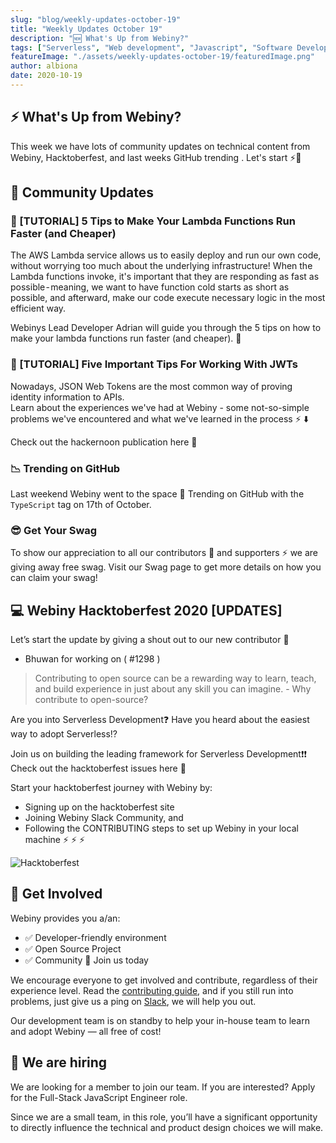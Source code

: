 ```yaml
---
slug: "blog/weekly-updates-october-19"
title: "Weekly Updates October 19"
description: "🆕 What's Up from Webiny?"
tags: ["Serverless", "Web development", "Javascript", "Software Development", "GraphQL"]
featureImage: "./assets/weekly-updates-october-19/featuredImage.png"
author: albiona
date: 2020-10-19
---
```


## ⚡️ What's Up from Webiny?

This week we have lots of community updates on technical content from Webiny, Hacktoberfest, and last weeks GitHub trending . Let's start ⚡️🙌

## 🙌 Community Updates

### 🔬 [TUTORIAL] 5 Tips to Make Your Lambda Functions Run Faster (and Cheaper)

The AWS Lambda service allows us to easily deploy and run our own code, without worrying too much about the underlying infrastructure!
When the Lambda functions invoke, it's important that they are responding as fast as possible - meaning, we want to have function
cold starts as short as possible, and afterward, make our code execute necessary logic in the most efficient way.

Webinys Lead Developer <ExternalLink href="https://twitter.com/doitadrian">Adrian</ExternalLink>
will guide you through the <ExternalLink href="https://www.webiny.com/blog/5-tips-to-make-your-lambda-functions-run-faster-and-cheaper?utm_source=Webiny-blog&utm_medium=webiny-blog&utm_campaign=webiny-weekly-updates-blog-oct-19&utm_content=webiny-5-tips-lambda-functions-run-faster-cheaper&utm_term=W00231"> 5 tips on how to make your lambda functions run faster (and cheaper). </ExternalLink>🚄

### 🔭 [TUTORIAL] Five Important Tips For Working With JWTs

Nowadays, JSON Web Tokens are the most common way of proving identity information to APIs.  
Learn about the experiences we've had at Webiny - some not-so-simple problems we've encountered
and what we've learned in the process ⚡️ ⬇️

Check out the hackernoon <ExternalLink href="https://hackernoon.com/five-key-learnings-from-working-with-jwts-mr153wgc">publication here</ExternalLink> 🚀

### 📉 Trending on GitHub

Last weekend Webiny went to the <ExternalLink href="https://github.motakasoft.com/trending/?d=2020-10-17&l=typescript"> space </ExternalLink> 🚀
Trending on GitHub with the `TypeScript` tag on 17th of October.

### 😎 Get Your Swag

To show our appreciation to all our contributors 🌟 and supporters ⚡️ we are giving away free swag.
Visit our <ExternalLink href="https://www.webiny.com/swag/?utm_source=Webiny-blog&utm_medium=webiny-swag-commmunity&utm_campaign=webiny-weekly-updates-oct-12&utm_content=webiny-swag-pack-community-members&utm_term=W00202">Swag page</ExternalLink> to get more details on how you can claim your swag!

## 💻 Webiny Hacktoberfest 2020 [UPDATES]

Let’s start the update by giving a shout out to our new contributor 👏

- <ExternalLink href="https://github.com/BhuwanChandra"> Bhuwan </ExternalLink> for working on (
  <ExternalLink href="https://github.com/webiny/webiny-js/pull/1298"> #1298 </ExternalLink>)

> Contributing to open source can be a rewarding way to learn, teach, and build experience in
> just about any skill you can imagine. - <ExternalLink href="http://opensource.guide/how-to-contribute/">Why contribute to open-source?</ExternalLink>

Are you into Serverless Development❓ Have you heard about the easiest way to adopt Serverless⁉️

Join us on building the leading framework for Serverless Development❗️❗️
Check out the <ExternalLink href="https://github.com/webiny/webiny-js/projects/12?utm_source=Webiny-blog&utm_medium=webiny-blog&utm_campaign=webiny-weekly-updates-blog-oct-19&utm_content=webiny-hacktoberfest-2020&utm_term=W00232"> hacktoberfest issues here </ExternalLink> 🚀

Start your hacktoberfest journey with Webiny by:

- Signing up on the <ExternalLink href="https://hacktoberfest.digitalocean.com">hacktoberfest site</ExternalLink>
- Joining <ExternalLink href="http://webiny.com/slack?utm_source=Webiny-blog&utm_medium=webiny-blog&utm_campaign=webiny-weekly-updates-blog-oct-19&utm_content=webiny-slack-community&utm_term=W00234">Webiny Slack Community</ExternalLink>, and
- Following the <ExternalLink href="https://github.com/webiny/webiny-js/blob/master/docs/CONTRIBUTING.md?utm_source=Webiny-blog&utm_medium=webiny-blog&utm_campaign=webiny-weekly-updates-blog-oct-19&utm_content=webiny-github-contributing-doc&utm_term=W00235">CONTRIBUTING</ExternalLink> steps to set up Webiny in your local machine ⚡️ ⚡️ ⚡️

![Hacktoberfest](/assets/weekly-updates-sep-18/hacktober.png)

## 🤝 Get Involved

Webiny provides you a/an:

- ✅ Developer-friendly environment
- ✅ Open Source Project
- ✅ Community 💛 <ExternalLink href="http://webiny.com/slack?utm_source=Webiny-blog&utm_medium=webiny-blog&utm_campaign=webiny-weekly-updates-blog-oct-19&utm_content=webiny-slack-community&utm_term=W00234">Join us today</ExternalLink>

We encourage everyone to get involved and contribute, regardless of their experience level. Read the [contributing guide](https://github.com/webiny/webiny-js/blob/master/docs/CONTRIBUTING.md?utm_source=Webiny-blog&utm_medium=webiny-github-contributing-doc&utm_campaign=webiny-weekly-updates-oct-12&utm_content=webiny-github-contributing-doc&utm_term=W00191), and if you still run into problems, just give us a ping on [Slack](https://www.webiny.com/slack), we will help you out.

Our development team is on standby to help your in-house team to learn and adopt Webiny — all free of cost!

## 🚀 We are hiring

We are looking for a member to join our team.
If you are interested? Apply for the <ExternalLink href="https://careers.webiny.com/full-stack-javascript-engineer/en?utm_source=Webiny-blog&utm_medium=webiny-careers-full-stack-eng&utm_campaign=webiny-weekly-updates-oct-12&utm_content=webiny-careers-fullstack-dev&utm_term=W00192">Full-Stack JavaScript Engineer</ExternalLink> role.

Since we are a small team, in this role, you’ll have a significant opportunity to directly influence the technical and product design choices we will make.
